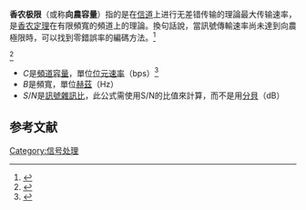 {{Refimprove|time=2021-06-02T08:28:18+00:00}}
{{NoteTA
|G1=通信
|1=zh:香农;zh-hans:香农;zh-hant:薛農;zh-tw:向農;
|2=zh:信道;zh-hans:信道;zh-hant:信道;zh-tw:頻道;
}}
'''香农极限'''（或称'''向農容量'''）指的是在[[信道|信道]]上进行无差错传输的理論最大传输速率，是[[香农定理|香农定理]]在有限頻寬的頻道上的理論。換句話說，當訊號傳輸速率尚未達到向農極限時，可以找到零錯誤率的編碼方法。<ref>{{Cite web|title=詞條名稱：向農（人名、單位）|url=https://pedia.cloud.edu.tw/Entry/Detail/?title=%E5%90%91%E8%BE%B2%EF%BC%88%E4%BA%BA%E5%90%8D%E3%80%81%E5%96%AE%E4%BD%8D%EF%BC%89|accessdate=|author=|date=|format=|publisher=|language=}}</ref>

{{Equation box 1
|indent =
|title=
|equation = <math>C =  B \log_2 \left( 1+\frac{S}{N} \right) </math>
|cellpadding= 6
|border
|border colour = #0073CF
|background colour=#F5FFFA}}<ref>{{Cite web|url=http://www.inf.fu-berlin.de/lehre/WS01/19548-U/shannon.html|title=Shannon's Theorem|accessdate=2022-05-13|publisher=[[柏林自由大學|柏林自由大學]]}}</ref>

* <math>C</math>是[[頻道容量|頻道容量]]，單位[[位元速率|位元速率]]（bps）<ref name="高曜煌">{{cite book|author=高曜煌|title=《射頻技術在行動通訊的應用》|year=2017|publisher=全華|isbn=9789864636570|pages=第1-33頁}}</ref>
* <math>B</math>是頻寬，單位[[赫茲|赫茲]]（Hz）
* <math>S/N</math>是[[訊號雜訊比|訊號雜訊比]]，此公式需使用S/N的比值來計算，而不是用[[分貝|分貝]]（dB）

==参考文献==
{{reflist}}

{{电信小作品}}
[[Category:信号处理|Category:信号处理]]